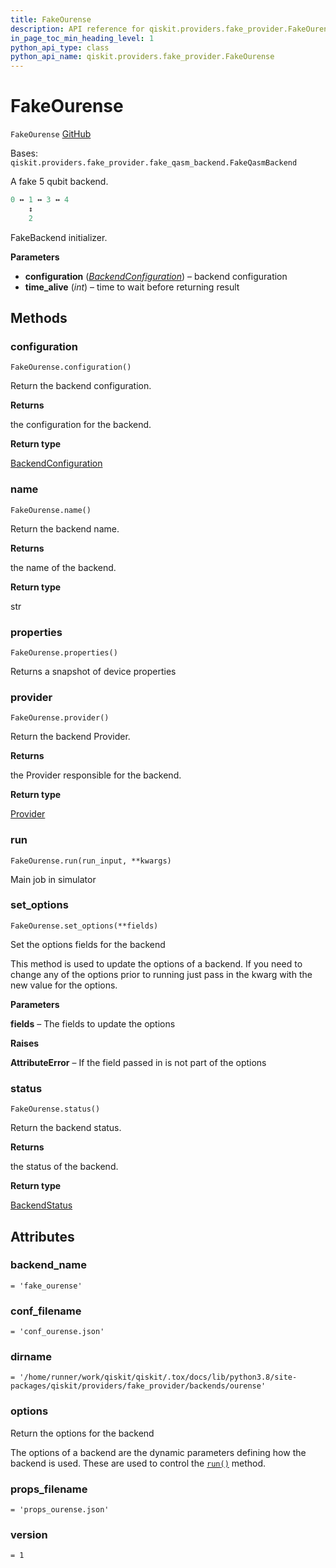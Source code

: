 ```yaml
---
title: FakeOurense
description: API reference for qiskit.providers.fake_provider.FakeOurense
in_page_toc_min_heading_level: 1
python_api_type: class
python_api_name: qiskit.providers.fake_provider.FakeOurense
---
```


# FakeOurense

<span id="qiskit.providers.fake_provider.FakeOurense" />

`FakeOurense` [GitHub](https://github.com/qiskit/qiskit/tree/stable/0.22/qiskit/providers/fake_provider/backends/ourense/fake_ourense.py "view source code")

Bases: `qiskit.providers.fake_provider.fake_qasm_backend.FakeQasmBackend`

A fake 5 qubit backend.

```python
0 ↔ 1 ↔ 3 ↔ 4
    ↕
    2
```

FakeBackend initializer.

**Parameters**

*   **configuration** ([*BackendConfiguration*](qiskit.providers.models.BackendConfiguration "qiskit.providers.models.BackendConfiguration")) – backend configuration
*   **time\_alive** (*int*) – time to wait before returning result

## Methods

### configuration

<span id="qiskit.providers.fake_provider.FakeOurense.configuration" />

`FakeOurense.configuration()`

Return the backend configuration.

**Returns**

the configuration for the backend.

**Return type**

[BackendConfiguration](qiskit.providers.models.BackendConfiguration "qiskit.providers.models.BackendConfiguration")

### name

<span id="qiskit.providers.fake_provider.FakeOurense.name" />

`FakeOurense.name()`

Return the backend name.

**Returns**

the name of the backend.

**Return type**

str

### properties

<span id="qiskit.providers.fake_provider.FakeOurense.properties" />

`FakeOurense.properties()`

Returns a snapshot of device properties

### provider

<span id="qiskit.providers.fake_provider.FakeOurense.provider" />

`FakeOurense.provider()`

Return the backend Provider.

**Returns**

the Provider responsible for the backend.

**Return type**

[Provider](qiskit.providers.Provider "qiskit.providers.Provider")

### run

<span id="qiskit.providers.fake_provider.FakeOurense.run" />

`FakeOurense.run(run_input, **kwargs)`

Main job in simulator

### set\_options

<span id="qiskit.providers.fake_provider.FakeOurense.set_options" />

`FakeOurense.set_options(**fields)`

Set the options fields for the backend

This method is used to update the options of a backend. If you need to change any of the options prior to running just pass in the kwarg with the new value for the options.

**Parameters**

**fields** – The fields to update the options

**Raises**

**AttributeError** – If the field passed in is not part of the options

### status

<span id="qiskit.providers.fake_provider.FakeOurense.status" />

`FakeOurense.status()`

Return the backend status.

**Returns**

the status of the backend.

**Return type**

[BackendStatus](qiskit.providers.models.BackendStatus "qiskit.providers.models.BackendStatus")

## Attributes

<span id="qiskit.providers.fake_provider.FakeOurense.backend_name" />

### backend\_name

`= 'fake_ourense'`

<span id="qiskit.providers.fake_provider.FakeOurense.conf_filename" />

### conf\_filename

`= 'conf_ourense.json'`

<span id="qiskit.providers.fake_provider.FakeOurense.dirname" />

### dirname

`= '/home/runner/work/qiskit/qiskit/.tox/docs/lib/python3.8/site-packages/qiskit/providers/fake_provider/backends/ourense'`

<span id="qiskit.providers.fake_provider.FakeOurense.options" />

### options

Return the options for the backend

The options of a backend are the dynamic parameters defining how the backend is used. These are used to control the [`run()`](qiskit.providers.fake_provider.FakeOurense#run "qiskit.providers.fake_provider.FakeOurense.run") method.

<span id="qiskit.providers.fake_provider.FakeOurense.props_filename" />

### props\_filename

`= 'props_ourense.json'`

<span id="qiskit.providers.fake_provider.FakeOurense.version" />

### version

`= 1`

